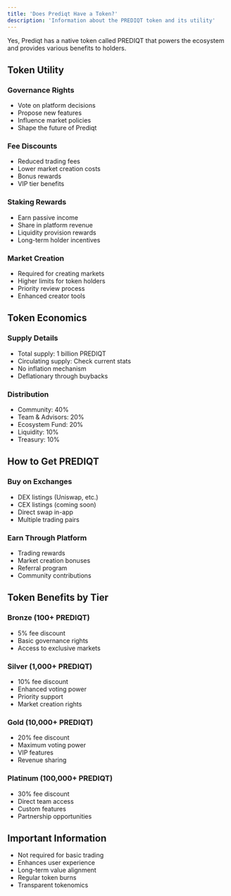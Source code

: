 ```yaml
---
title: 'Does Prediqt Have a Token?'
description: 'Information about the PREDIQT token and its utility'
---
```


Yes, Prediqt has a native token called PREDIQT that powers the ecosystem and provides various benefits to holders.

## Token Utility

### Governance Rights
- Vote on platform decisions
- Propose new features
- Influence market policies
- Shape the future of Prediqt

### Fee Discounts
- Reduced trading fees
- Lower market creation costs
- Bonus rewards
- VIP tier benefits

### Staking Rewards
- Earn passive income
- Share in platform revenue
- Liquidity provision rewards
- Long-term holder incentives

### Market Creation
- Required for creating markets
- Higher limits for token holders
- Priority review process
- Enhanced creator tools

## Token Economics

### Supply Details
- Total supply: 1 billion PREDIQT
- Circulating supply: Check current stats
- No inflation mechanism
- Deflationary through buybacks

### Distribution
- Community: 40%
- Team & Advisors: 20%
- Ecosystem Fund: 20%
- Liquidity: 10%
- Treasury: 10%

## How to Get PREDIQT

### Buy on Exchanges
- DEX listings (Uniswap, etc.)
- CEX listings (coming soon)
- Direct swap in-app
- Multiple trading pairs

### Earn Through Platform
- Trading rewards
- Market creation bonuses
- Referral program
- Community contributions

## Token Benefits by Tier

### Bronze (100+ PREDIQT)
- 5% fee discount
- Basic governance rights
- Access to exclusive markets

### Silver (1,000+ PREDIQT)
- 10% fee discount
- Enhanced voting power
- Priority support
- Market creation rights

### Gold (10,000+ PREDIQT)
- 20% fee discount
- Maximum voting power
- VIP features
- Revenue sharing

### Platinum (100,000+ PREDIQT)
- 30% fee discount
- Direct team access
- Custom features
- Partnership opportunities

## Important Information

- Not required for basic trading
- Enhances user experience
- Long-term value alignment
- Regular token burns
- Transparent tokenomics 